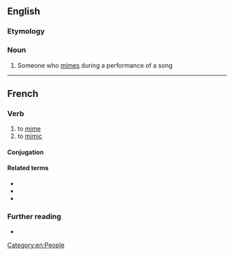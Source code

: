 ==English==

===Etymology===
{{suffix|en|mime|er}}

===Noun===
{{en-noun}}

# Someone who [[mime]]s during a performance of a song

[[Category:en:People]]

----

==French==

===Verb===
{{fr-verb}}

# to [[mime]]
# to [[mimic]]

====Conjugation====
{{fr-conj-auto}}

====Related terms====
* {{l|fr|mime}}
* {{l|fr|mimétisme}}
* {{l|fr|mimique}}

===Further reading===
* {{R:TLFi}}